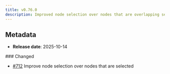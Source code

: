 ```yaml
---
title: v0.76.0
description: Improved node selection over nodes that are overlapping selected nodes
---
```


## Metadata

- **Release date**: 2025-10-14

### Changed

- [#712](https://github.com/InditexTech/weavejs/issues/712) Improve node selection over nodes that are selected
